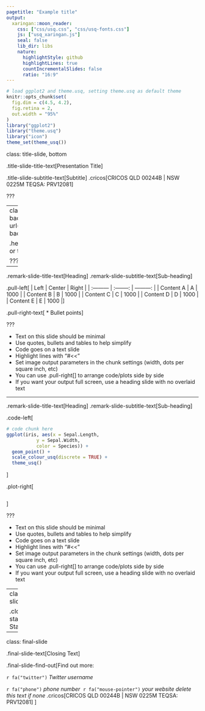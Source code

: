 ```yaml
---
pagetitle: "Example title"
output:
  xaringan::moon_reader:
    css: ["css/usq.css", "css/usq-fonts.css"]
    js: ["usq_xaringan.js"]
    seal: false
    lib_dir: libs
    nature:
      highlightStyle: github
      highlightLines: true
      countIncrementalSlides: false
      ratio: "16:9"
---
```

```r
# load ggplot2 and theme.usq, setting theme.usq as default theme
knitr::opts_chunk$set(
  fig.dim = c(4.5, 4.2),
  fig.retina = 2,
  out.width = "95%"
)
library("ggplot2")
library("theme.usq")
library("icon")
theme_set(theme_usq())
```

class: title-slide, bottom

.title-slide-title-text[Presentation Title]

.title-slide-subtitle-text[Subtitle]
<!-- Do not delete or modify next line -->
.cricos[CRICOS QLD 00244B | NSW 0225M TEQSA: PRV12081]

???

---
class: heading-slide, middle
background-image: url("img/JGardens0414_gy_031.jpg")
background-size: cover

.heading-slide-text["Pull-out quote or testimonial"]

???

---

.remark-slide-title-text[Heading]
.remark-slide-subtitle-text[Sub-heading]

.pull-left[
| Left       | Center     | Right      |
| :--------- | :--------: | ---------: |
| Content A  | A          | 1000       |
| Content B  | B          | 1000       |
| Content C  | C          | 1000       |
| Content D  | D          | 1000       |
| Content E  | E          | 1000       |
]

.pull-right-text[
* Bullet points
]

???

* Text on this slide should be minimal
* Use quotes, bullets and tables to help simplify
* Code goes on a text slide
* Highlight lines with "#<<"
* Set image output parameters in the chunk settings (width, dots per square inch, etc)
* You can use .pull-right[] to arrange code/plots side by side
* If you want your output full screen, use a heading slide with no overlaid text

---

.remark-slide-title-text[Heading]
.remark-slide-subtitle-text[Sub-heading]

.code-left[
```r
# code chunk here
ggplot(iris, aes(x = Sepal.Length,
           y = Sepal.Width,
           color = Species)) +
  geom_point() +
  scale_colour_usq(discrete = TRUE) +
  theme_usq()
```
]

.plot-right[
```r
```
]

???

* Text on this slide should be minimal
* Use quotes, bullets and tables to help simplify
* Code goes on a text slide
* Highlight lines with "#<<"
* Set image output parameters in the chunk settings (width, dots per square inch, etc)
* You can use .pull-right[] to arrange code/plots side by side
* If you want your output full screen, use a heading slide with no overlaid text

---
class: closing-slide, bottom

.closing-slide-statement[Closing Statement]

---

class: final-slide

.final-slide-text[Closing Text]

.final-slide-find-out[Find out more:<br />

`r fa("twitter")` *Twitter username*

`r fa("phone")` *phone number* &nbsp;`r fa("mouse-pointer")` *your website delete this text if none*
<!-- Do not delete or modify next line -->
.cricos[CRICOS QLD 00244B | NSW 0225M TEQSA: PRV12081]
]

